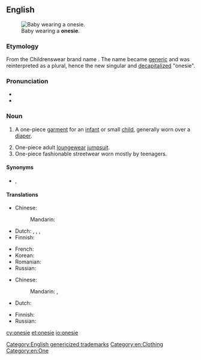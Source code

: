 ==English==
{{wikipedia|Onesie (jumpsuit)}}
[[Image:Baby.jpg|thumb|right|Baby wearing a '''onesie'''.]]

===Etymology===
From the {{w|Gerber}} Childrenswear brand name {{w|Onesies}}. The name became [[generic]] and was reinterpreted as a plural, hence the new singular and [[decapitalize]]d "onesie".

[[Category:English genericized trademarks]]

===Pronunciation===
* {{IPA|/ˈwʌn.zi/|lang=en}}
* {{hyphenation|one|sie|lang=en}}

===Noun===
{{en-noun}}

# {{lb|en|US}} A one-piece [[garment]] for an [[infant]] or small [[child]], generally worn over a [[diaper]].
# One-piece adult [[loungewear]] [[jumpsuit]].
# One-piece fashionable streetwear worn mostly by teenagers.

====Synonyms====
* {{sense|a one-piece baby garment}} {{l|en|romper}}, {{l|en|romper suit}}

====Translations====
{{trans-top|baby garment}}
* Chinese:
*: Mandarin: {{t-needed|cmn}}
* Dutch: {{t+|nl|romper|m}}, {{t+|nl|rompertje|n}}, {{t|nl|kruippak|n}}, {{t|nl|kruippakje|n}}
* Finnish: {{t+|fi|potkupuku}}
{{trans-mid}}
* French: {{t+|fr|body|m}}
* Korean: {{t|ko|바디슈트|sc=Kore}}
* Romanian: {{t|ro|body}}
* Russian: {{t-needed|ru}}
{{trans-bottom}}

{{trans-top|adult jumpsuit}}
* Chinese:
*: Mandarin: {{t|cmn|連體服}}, {{t|cmn|连体服|tr=liántǐfú}}
* Dutch: {{t+|nl|romper|m}}
{{trans-mid}}
* Finnish: {{t+|fi|haalari}}
* Russian: {{t-needed|ru}}
{{trans-bottom}}

[[Category:en:Clothing]]
[[Category:en:One]]

[[cy:onesie]]
[[et:onesie]]
[[io:onesie]]